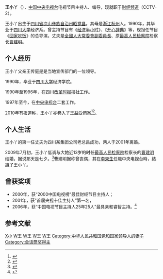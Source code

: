 {{藝人
|姓名     = 王小丫
|類型     = 节目主持
|圖片     = 
|圖片簡介 = 
|本名     = 
|英文名   =
|暱稱     =
|其他藝名 = 
|國籍     = {{PRC}}
|民族     = 汉族
|籍貫     = 
|出生日期 = {{Birth date and age|1968|01|22}} 
|出生地點 = {{PRC}}[[四川省|四川省]][[凉山彝族自治州|凉山彝族自治州]][[昭觉县|昭觉县]]
|逝世日期 = <!-- {{Death date and age|YYYY|MM|DD|YYYY|MM|DD}}（死亡在前，出生在后） -->
|逝世地點 = 
|職業     = [[主持人|主持人]]
|語言     = [[普通话|普通话]]
|教育程度 = [[四川大学|四川大学]]
|宗教信仰 =
|配偶     = {{marriage|[[曹建明|曹建明]]|2009||}}
|兒女     = 
|父母     = 
|代表作   = 
|活躍年代 =
|經紀公司 = 
|網站     = 
|獎項     =
}}

'''王小丫'''（{{bd|1968年|1月22日|catIdx=W王}}），[[中国中央电视台|中国中央电视台]]电视节目主持人、编导，现就职于[[中国中央电视台财经频道|财经频道]]（CCTV-2）。

王小丫出生于[[四川省|四川省]][[凉山彝族自治州|凉山彝族自治州]][[昭觉县|昭觉县]]，其母是[[浙江省|浙江]][[杭州市|杭州]]人。1990年，其毕业于[[四川大学|四川大学]]经济系。曾主持节目有《[[经济半小时|经济半小时]]》、《[[开心辞典|开心辞典]]》等，现担任节目《[[回家吃饭|回家吃饭]]》的总导演。丈夫是[[全國人大常委會副委員長|全國人大常委會副委員長]]、原[[最高人民检察院|最高人民检察院]]检察长[[曹建明|曹建明]]。

== 个人经历 ==
王小丫父亲王传庭是是当地宣传部门的一位领导。

1990年，毕业于[[四川大学|四川大学]]经济学院。

1990年至1996年，在四川[[改革时报|改革时报]]报社工作。

1997年至今，在[[中国中央电视台|中央电视台]]二套工作。

2010年有报道称，王小丫亦卷入了[[王益|王益]]受贿案<ref>{{Cite news|url=http://www.chinese.rfi.fr/中国/20100409-王小丫成了敏感词|title=上海视窗 -  "王小丫"成了敏感词|date=2010-04-09|newspaper=法广|accessdate=2016-12-29|language=zh-CN|archive-date=2015-01-08|archive-url=https://web.archive.org/web/20150108094126/http://www.chinese.rfi.fr/%E4%B8%AD%E5%9B%BD/20100409-%E7%8E%8B%E5%B0%8F%E4%B8%AB%E6%88%90%E4%BA%86%E6%95%8F%E6%84%9F%E8%AF%8D|dead-url=no}}</ref><ref>{{Cite web|url=http://www.rfa.org/mandarin/yataibaodao/wxy-04092010112211.html|title=中宣部控制吉尔吉斯和王小丫话题 (图)|accessdate=2016-12-29|work=Radio Free Asia|language=zh-cn|archive-date=2016-12-30|archive-url=https://web.archive.org/web/20161230003342/http://www.rfa.org/mandarin/yataibaodao/wxy-04092010112211.html|dead-url=no}}</ref>。

==个人生活==
王小丫的第一任丈夫为四川某集团公司老总吕成功，两人于2001年离婚。

2009年7月初，王小丫低调与大她近13岁的时任[[最高人民检察院|最高人民检察院]]检察长的[[曹建明|曹建明]]结婚，据说那天是七夕。<ref>{{cite news|url=http://www.yuqinge.com/czbg/135572184025691.html|title=王小丫低调完婚的神秘老公|date=2012-12-17|work=豫青网|accessdate=2012-12-17|archive-url=https://web.archive.org/web/20140116185848/http://www.yuqinge.com/czbg/135572184025691.html|archive-date=2014-01-16|dead-url=yes}}</ref>曹建明据称曾丧偶，其在[[李东生_(1955年)|李東生]]任職中央电视台時，結識了王小丫。

== 曾获奖项 ==
* 2000年，获“2000中国电视榜”最佳财经节目主持人；
* 2001年，获"首届央视十佳主持人”第一名，
*2006年，获“中国电视节目主持人25年25人”最具亲和睿智主持。<ref>{{Cite web|url=http://sports.sina.com.cn/s/2006-09-04/0640965332s.shtml|title=电视主持人“25年25人”|accessdate=2018-11-28|work=新浪网|date=2006-09-04|archive-date=2018-11-28|archive-url=https://web.archive.org/web/20181128122915/http://sports.sina.com.cn/s/2006-09-04/0640965332s.shtml|dead-url=no}}</ref>

== 参考文献 ==
{{Reflist|2}}

[[Category:王姓|X小]]
[[Category:昭觉人|W王]]
[[Category:杭州人|W王]]
[[Category:四川大学校友|W王]]
[[Category:中国中央电视台主持人|W王]]
[[Category:中华人民共和国党和国家领导人的妻子|Category:中华人民共和国党和国家领导人的妻子]]
[[Category:金话筒奖得主|Category:金话筒奖得主]]
